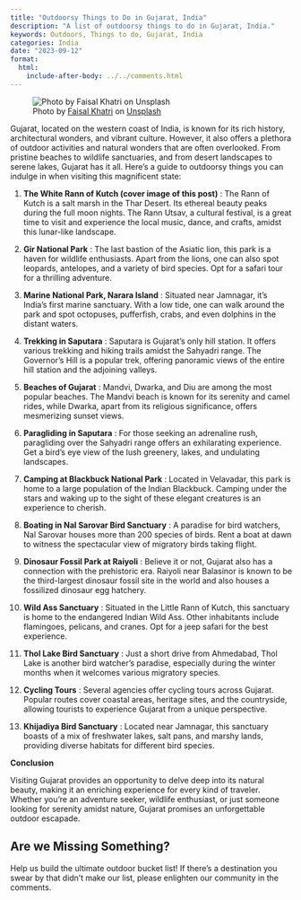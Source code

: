 ```yaml
---
title: "Outdoorsy Things to Do in Gujarat, India"
description: "A list of outdoorsy things to do in Gujarat, India."
keywords: Outdoors, Things to do, Gujarat, India
categories: India
date: "2023-09-12"
format:
  html:
    include-after-body: ../../comments.html
---
```


![Photo by <a href="https://unsplash.com/@faisalkhatri?utm_source=unsplash&utm_medium=referral&utm_content=creditCopyText">Faisal Khatri</a> on <a href="https://unsplash.com/photos/r1uu-H6ko-o?utm_source=unsplash&utm_medium=referral&utm_content=creditCopyText">Unsplash</a>](https://images.unsplash.com/photo-1669015881702-951de590db31?ixlib=rb-4.0.3&ixid=M3wxMjA3fDB8MHxwaG90by1wYWdlfHx8fGVufDB8fHx8fA%3D%3D&auto=format&fit=crop&w=2940&q=80){fig-alt="Photo of a camel pulling a cart with people in it at Rann of Kutch, Gujarat, India" .preview-image}

Gujarat, located on the western coast of India, is known for its rich history, architectural wonders, and vibrant culture. However, it also offers a plethora of outdoor activities and natural wonders that are often overlooked. From pristine beaches to wildlife sanctuaries, and from desert landscapes to serene lakes, Gujarat has it all. Here's a guide to outdoorsy things you can indulge in when visiting this magnificent state: 

1. **The White Rann of Kutch (cover image of this post)** : The Rann of Kutch is a salt marsh in the Thar Desert. Its ethereal beauty peaks during the full moon nights. The Rann Utsav, a cultural festival, is a great time to visit and experience the local music, dance, and crafts, amidst this lunar-like landscape. 

2. **Gir National Park** : The last bastion of the Asiatic lion, this park is a haven for wildlife enthusiasts. Apart from the lions, one can also spot leopards, antelopes, and a variety of bird species. Opt for a safari tour for a thrilling adventure. 

3. **Marine National Park, Narara Island** : Situated near Jamnagar, it's India's first marine sanctuary. With a low tide, one can walk around the park and spot octopuses, pufferfish, crabs, and even dolphins in the distant waters. 

4. **Trekking in Saputara** : Saputara is Gujarat's only hill station. It offers various trekking and hiking trails amidst the Sahyadri range. The Governor's Hill is a popular trek, offering panoramic views of the entire hill station and the adjoining valleys. 

5. **Beaches of Gujarat** : Mandvi, Dwarka, and Diu are among the most popular beaches. The Mandvi beach is known for its serenity and camel rides, while Dwarka, apart from its religious significance, offers mesmerizing sunset views. 

6. **Paragliding in Saputara** : For those seeking an adrenaline rush, paragliding over the Sahyadri range offers an exhilarating experience. Get a bird’s eye view of the lush greenery, lakes, and undulating landscapes. 

7. **Camping at Blackbuck National Park** : Located in Velavadar, this park is home to a large population of the Indian Blackbuck. Camping under the stars and waking up to the sight of these elegant creatures is an experience to cherish. 

8. **Boating in Nal Sarovar Bird Sanctuary** : A paradise for bird watchers, Nal Sarovar houses more than 200 species of birds. Rent a boat at dawn to witness the spectacular view of migratory birds taking flight. 

9. **Dinosaur Fossil Park at Raiyoli** : Believe it or not, Gujarat also has a connection with the prehistoric era. Raiyoli near Balasinor is known to be the third-largest dinosaur fossil site in the world and also houses a fossilized dinosaur egg hatchery. 

10. **Wild Ass Sanctuary** : Situated in the Little Rann of Kutch, this sanctuary is home to the endangered Indian Wild Ass. Other inhabitants include flamingoes, pelicans, and cranes. Opt for a jeep safari for the best experience. 

11. **Thol Lake Bird Sanctuary** : Just a short drive from Ahmedabad, Thol Lake is another bird watcher's paradise, especially during the winter months when it welcomes various migratory species. 

12. **Cycling Tours** : Several agencies offer cycling tours across Gujarat. Popular routes cover coastal areas, heritage sites, and the countryside, allowing tourists to experience Gujarat from a unique perspective. 

13. **Khijadiya Bird Sanctuary** : Located near Jamnagar, this sanctuary boasts of a mix of freshwater lakes, salt pans, and marshy lands, providing diverse habitats for different bird species.

**Conclusion**

Visiting Gujarat provides an opportunity to delve deep into its natural beauty, making it an enriching experience for every kind of traveler. Whether you're an adventure seeker, wildlife enthusiast, or just someone looking for serenity amidst nature, Gujarat promises an unforgettable outdoor escapade.


::: callout-tip
## Are we Missing Something?
Help us build the ultimate outdoor bucket list! If there's a destination you swear by that didn't make our list, please enlighten our community in the comments.
:::